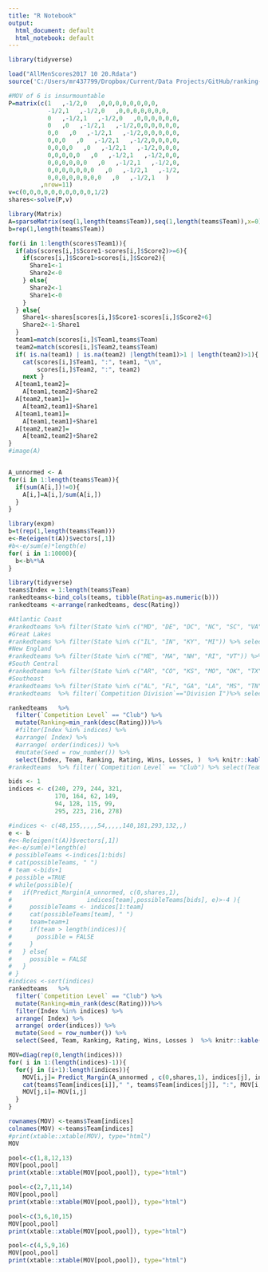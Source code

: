 ```yaml
---
title: "R Notebook"
output:
  html_document: default
  html_notebook: default
---
```


```r
library(tidyverse)
```
```r
load("AllMenScores2017 10 20.Rdata")
source('C:/Users/mr437799/Dropbox/Current/Data Projects/GitHub/ranking-basketball/MarginPredictionFromCenter.R')

#MOV of 6 is insurmountable
P=matrix(c(1   ,-1/2,0   ,0,0,0,0,0,0,0,0,
           -1/2,1   ,-1/2,0   ,0,0,0,0,0,0,0,
           0   ,-1/2,1   ,-1/2,0   ,0,0,0,0,0,0,
           0   ,0   ,-1/2,1   ,-1/2,0,0,0,0,0,0,
           0,0   ,0   ,-1/2,1   ,-1/2,0,0,0,0,0,
           0,0,0   ,0   ,-1/2,1   ,-1/2,0,0,0,0,
           0,0,0,0   ,0   ,-1/2,1   ,-1/2,0,0,0,
           0,0,0,0,0   ,0   ,-1/2,1   ,-1/2,0,0,
           0,0,0,0,0,0   ,0   ,-1/2,1   ,-1/2,0,
           0,0,0,0,0,0,0   ,0   ,-1/2,1   ,-1/2,
           0,0,0,0,0,0,0,0   ,0   ,-1/2,1   )
         ,nrow=11)
v=c(0,0,0,0,0,0,0,0,0,0,1/2)
shares<-solve(P,v)
```
```r
library(Matrix)
A=sparseMatrix(seq(1,length(teams$Team)),seq(1,length(teams$Team)),x=0)
b=rep(1,length(teams$Team))

for(i in 1:length(scores$Team1)){
  if(abs(scores[i,]$Score1-scores[i,]$Score2)>=6){
    if(scores[i,]$Score1>scores[i,]$Score2){
      Share1<-1
      Share2<-0
    } else{
      Share2<-1
      Share1<-0
    }
  } else{
    Share1<-shares[scores[i,]$Score1-scores[i,]$Score2+6]
    Share2<-1-Share1
  }
  team1=match(scores[i,]$Team1,teams$Team)
  team2=match(scores[i,]$Team2,teams$Team)
  if( is.na(team1) | is.na(team2) |length(team1)>1 | length(team2)>1){ 
    cat(scores[i,]$Team1, ":", team1, "\n",
        scores[i,]$Team2, ":", team2) 
    next }
  A[team1,team2]=
    A[team1,team2]+Share2
  A[team2,team1]=
    A[team2,team1]+Share1
  A[team1,team1]=
    A[team1,team1]+Share1
  A[team2,team2]=
    A[team2,team2]+Share2
}
#image(A)


A_unnormed <- A
for(i in 1:length(teams$Team)){
  if(sum(A[i,])!=0){ 
    A[i,]=A[i,]/sum(A[i,])
  }
}

library(expm)
b=t(rep(1,length(teams$Team)))
e<-Re(eigen(t(A))$vectors[,1])
#b<-e/sum(e)*length(e)
for( i in 1:10000){
  b<-b%*%A
}

library(tidyverse)
teams$Index = 1:length(teams$Team)
rankedteams<-bind_cols(teams, tibble(Rating=as.numeric(b)))
rankedteams <-arrange(rankedteams, desc(Rating))

```

```r
#Atlantic Coast
#rankedteams %>% filter(State %in% c("MD", "DE", "DC", "NC", "SC", "VA")) %>% select(Team, Index, Rating, Wins, Losses)
#Great Lakes
#rankedteams %>% filter(State %in% c("IL", "IN", "KY", "MI")) %>% select(Team, Index, Rating, Wins, Losses)
#New England
#rankedteams %>% filter(State %in% c("ME", "MA", "NH", "RI", "VT")) %>% select(Team, Index, Rating, Wins, Losses)
#South Central
#rankedteams %>% filter(State %in% c("AR", "CO", "KS", "MO", "OK", "TX", "WY")) %>% filter(`Competition Division`=="Division I") %>% select(Team, Index, Rating, Wins, Losses)
#Southeast
#rankedteams %>% filter(State %in% c("AL", "FL", "GA", "LA", "MS", "TN")) %>% filter(`Competition Division`=="Division I")%>% select(Team, Index, Rating, Wins, Losses)
#rankedteams  %>% filter(`Competition Division`=="Division I")%>% select(Team, Index, Rating, Wins, Losses)

rankedteams   %>% 
  filter(`Competition Level` == "Club") %>% 
  mutate(Ranking=min_rank(desc(Rating)))%>%
  #filter(Index %in% indices) %>%
  #arrange( Index) %>% 
  #arrange( order(indices)) %>%
  #mutate(Seed = row_number()) %>% 
  select(Index, Team, Ranking, Rating, Wins, Losses, )  %>% knitr::kable()
#rankedteams  %>% filter(`Competition Level` == "Club") %>% select(Team, Index, Rating, Wins, Losses) %>% .$Index
```

```r
bids <- 1
indices <- c(240, 279, 244, 321, 
             170, 164, 62, 149,
             94, 128, 115, 99,
             295, 223, 216, 278)

#indices <- c(48,155,,,,,54,,,,,140,181,293,132,,)
e <- b
#e<-Re(eigen(t(A))$vectors[,1])
#e<-e/sum(e)*length(e)
# possibleTeams <-indices[1:bids]
# cat(possibleTeams, " ")
# team <-bids+1
# possible =TRUE
# while(possible){
#   if(Predict_Margin(A_unnormed, c(0,shares,1),
#                     indices[team],possibleTeams[bids], e)>-4 ){
#     possibleTeams <- indices[1:team]
#     cat(possibleTeams[team], " ")
#     team=team+1
#     if(team > length(indices)){
#       possible = FALSE
#     }
#   } else{
#     possible = FALSE
#   }
# }
#indices <-sort(indices)
rankedteams   %>% 
  filter(`Competition Level` == "Club") %>% 
  mutate(Ranking=min_rank(desc(Rating)))%>%
  filter(Index %in% indices) %>%
  arrange( Index) %>% 
  arrange( order(indices)) %>%
  mutate(Seed = row_number()) %>%  
  select(Seed, Team, Ranking, Rating, Wins, Losses )  %>% knitr::kable()
```
```r

MOV=diag(rep(0,length(indices)))
for( i in 1:(length(indices)-1)){
  for(j in (i+1):length(indices)){
    MOV[i,j]= Predict_Margin(A_unnormed , c(0,shares,1), indices[j], indices[i], e)
    cat(teams$Team[indices[i]]," ", teams$Team[indices[j]], ":", MOV[i,j], "\n")
    MOV[j,i]=-MOV[i,j]
  }
}


```




```r
rownames(MOV) <-teams$Team[indices]
colnames(MOV) <-teams$Team[indices]
#print(xtable::xtable(MOV), type="html")
MOV

```

```r
pool<-c(1,8,12,13)
MOV[pool,pool]
print(xtable::xtable(MOV[pool,pool]), type="html")
```

```r
pool<-c(2,7,11,14)
MOV[pool,pool]
print(xtable::xtable(MOV[pool,pool]), type="html")
```


```r
pool<-c(3,6,10,15)
MOV[pool,pool]
print(xtable::xtable(MOV[pool,pool]), type="html")
```


```r
pool<-c(4,5,9,16)
MOV[pool,pool]
print(xtable::xtable(MOV[pool,pool]), type="html")
```